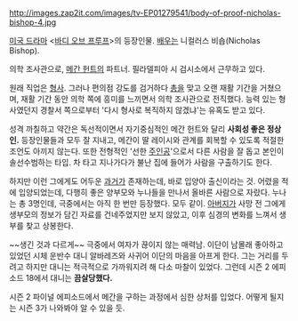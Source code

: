 http://images.zap2it.com/images/tv-EP01279541/body-of-proof-nicholas-bishop-4.jpg

[[미국 드라마]] <[[바디 오브 프루프]]>의 등장인물. [[배우]]는 니컬러스 비숍(Nicholas Bishop). 

의학 조사관으로, [[메간 헌트]]의 파트너. 필라델피아 시 검시소에서 근무하고 있다.

원래 직업은 [[형사]]. 그러나 편의점 강도를 검거하다 [[총]]을 맞고 오랜 재활 기간을 거쳤으며, 재활 기간 동안 의학 쪽에 흥미를 느끼면서 의학 조사관으로 전직했다. 능력 있는 형사였던지 경찰서 쪽으로부터 '다시 형사로 복직하지 않겠냐'는 유혹도 받고 있다.

성격 까칠하고 약간은 독선적이면서 자기중심적인 메간 헌트와 달리 '''사회성 좋은 정상인.''' 등장인물들과 모두 잘 지내고, 메간이 딸 레이시와 관계를 회복할 수 있도록 적절한 조언도 아끼지 않는다. 또한 전형적인 '선한 [[주인공]]'으로서 다른 사람을 잘 돕고 본인이 솔선수범하는 타입. 차 타고 지나가다가 불난 집에 들어가 사람을 구출하기도 한다.

하지만 이런 그에게도 어두운 [[과거]]가 존재하는데, 바로 입양아 출신이라는 것. 어렸을 적에 입양되었는데, 다행히 좋은 양부모와 누나들을 만나서 올바른 사람으로 자랐다. 누나는 총 3명인데, 극중에서는 아직 한 번만 등장했다. 모두 같이. [[아버지]]가 사망 전 그에게 생부모의 정보가 담긴 자료를 건네주었지만 보지 않았고, 이후 심경의 변화를 느껴서 생부를 찾고 상봉한다.

~~생긴 것과 다르게~~ 극중에서 여자가 끊이지 않는 매력남. 이단이 남몰래 좋아하고 있었던 시체 운반수 대니 알바레즈와 사귀어 이단의 마음을 아프게 한다. 그는 거리를 두려고 하지만 대니는 적극적으로 가까워지려 해 다소 마찰이 있었다. 그런데 시즌 2 에피소드 18에서 대니는 '''끔살당했다.'''

시즌 2 파이널 에피소드에서 메간을 구하는 과정에서 심한 상처를 입었다. 어떻게 될지는 시즌 3가 나와봐야 알 수 있을 듯.
